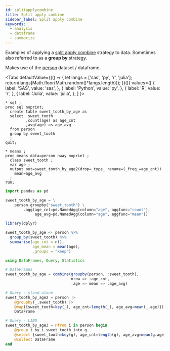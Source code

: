 ```yaml
---
id: splitapplycombine
title: Split apply combine
sidebar_label: Split apply combine
keywords:
  - analysis
  - dataframe
  - summarize
---
```


Examples of applying a [split apply combine](https://vita.had.co.nz/papers/plyr.html) strategy to data.  Sometimes also referred to as a **group by** strategy.

Makes use of the [person](../gettingstarted/rowwiseinit) dataset / dataframe.



<Tabs
  defaultValue={(() => {
    let langs = ['sas', 'py', 'r', 'julia'];
    return(langs[Math.floor(Math.random()*langs.length)]);
  })()}
  values={[
    { label: 'SAS', value: 'sas', },
    { label: 'Python', value: 'py', },
    { label: 'R', value: 'r', },
    { label: 'Julia', value: 'julia', },
  ]
}>
<TabItem value="sas">

```sas
* sql ;
proc sql noprint;
  create table sweet_tooth_by_age as
  select  sweet_tooth
         ,count(age) as age_cnt
         ,avg(age) as age_avg
  from person
  group by sweet_tooth
  ;
quit;

* means ;
proc means data=person nway noprint ;
  class sweet_tooth ;
  var age ;
  output out=sweet_tooth_by_age2(drop=_type_ rename=(_freq_=age_cnt))
    mean=age_avg
  ;
run;
```

</TabItem>
<TabItem value="py">

```py
import pandas as pd

sweet_tooth_by_age = \
    person.groupby("sweet_tooth") \
        .agg(age_cnt=pd.NamedAgg(column="age", aggfunc="count"),
             age_avg=pd.NamedAgg(column="age", aggfunc="mean"))
```

</TabItem>
<TabItem value="r">

```r
library(dplyr)

sweet_tooth_by_age <- person %>%
  group_by(sweet_tooth) %>%
  summarise(age_cnt = n(),
            age_mean = mean(age),
            .groups = "keep")
```

</TabItem>
<TabItem value="julia">

```julia
using DataFrames, Query, Statistics

# DataFrames
sweet_tooth_by_age = combine(groupby(person, :sweet_tooth),
                             nrow => :age_cnt,
                             :age => mean => :age_avg)

# Query - stand alone
sweet_tooth_by_age2 = person |>
    @groupby(_.sweet_tooth) |>
    @map({sweet_tooth=key(_), age_cnt=length(_), age_avg=mean(_.age)}) |>
    DataFrame

# Query - LINQ
sweet_tooth_by_age3 = @from i in person begin
    @group i by i.sweet_tooth into g
    @select {sweet_tooth=key(g), age_cnt=length(g), age_avg=mean(g.age)}
    @collect DataFrame
end
```

</TabItem>
</Tabs>

